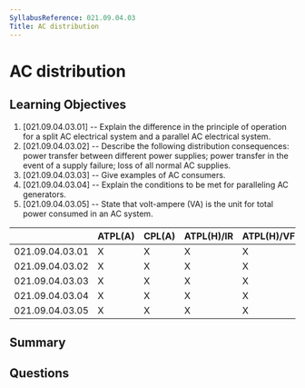 ```yaml
---
SyllabusReference: 021.09.04.03
Title: AC distribution
---
```


# AC distribution

## Learning Objectives

1. [021.09.04.03.01] -- Explain the difference in the principle of operation for
   a split AC electrical system and a parallel AC electrical system.
2. [021.09.04.03.02] -- Describe the following distribution consequences: power
   transfer between different power supplies; power transfer in the event of a
   supply failure; loss of all normal AC supplies.
3. [021.09.04.03.03] -- Give examples of AC consumers.
4. [021.09.04.03.04] -- Explain the conditions to be met for paralleling AC
   generators.
5. [021.09.04.03.05] -- State that volt-ampere (VA) is the unit for total power
   consumed in an AC system.

|                 | ATPL(A) | CPL(A) | ATPL(H)/IR | ATPL(H)/VFR | CPL(H) | IR  | CBIR(A) |
| --------------- | ------- | ------ | ---------- | ----------- | ------ | --- | ------- |
| 021.09.04.03.01 | X       | X      | X          | X           | X      |     |         |
| 021.09.04.03.02 | X       | X      | X          | X           | X      |     |         |
| 021.09.04.03.03 | X       | X      | X          | X           | X      |     |         |
| 021.09.04.03.04 | X       | X      | X          | X           | X      |     |         |
| 021.09.04.03.05 | X       | X      | X          | X           | X      |     |         |

## Summary

## Questions
